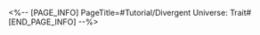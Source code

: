 <%-- [PAGE_INFO]
PageTitle=#Tutorial/Divergent Universe: Trait#
[END_PAGE_INFO] --%>
{{Tutorial
|sort      = 932001
|title     = Divergent Universe: Trait
|subtitle  = 
|type      = Simulated Universe
|about     = 
|image1    = Tutorial Divergent Universe Trait 1.png{{subst:void|<!--$UPLOAD:<<SpriteOutput/TutorialPic/TutorialPage_932001.png>-<Tutorial Divergent Universe Trait 1.png>>}}
|text1     = In Divergent Universe, activate {{Color|h|nobold=1|Inspiration Circuits}} to unlock {{Color|h|nobold=1|Path Traits}}.
|image2    = Tutorial Divergent Universe Trait 2.png{{subst:void|<!--$UPLOAD:<<SpriteOutput/TutorialPic/TutorialPage_932002.png>-<Tutorial Divergent Universe Trait 2.png>>}}
|text2     = Obtain any {{Color|h|nobold=1|Blessings}} or {{Color|h|nobold=1|Equations}} that have the {{Color|h|nobold=1|"keyword"}} to activate the corresponding Trait.
|image3    = Tutorial Divergent Universe Trait 3.png{{subst:void|<!--$UPLOAD:<<SpriteOutput/TutorialPic/TutorialPage_932003.png>-<Tutorial Divergent Universe Trait 3.png>>}}
|text3     = Every {{Color|h|nobold=1|Path}} has 1 corresponding {{Color|h|nobold=1|Trait}}, the effect and activation condition of which can be viewed in the menu.
}}